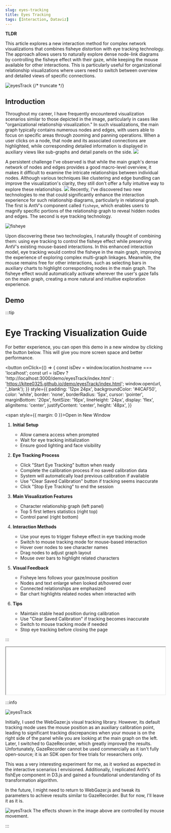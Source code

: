 ```yaml
---
slug: eyes-tracking
title: Eyes Tracking
tags: [Interaction, Dataviz]
---
```


**TLDR**

This article explores a new interaction method for complex network visualizations that combines fisheye distortion with eye tracking technology. The approach allows users to naturally explore dense node-link diagrams by controlling the fisheye effect with their gaze, while keeping the mouse available for other interactions. This is particularly useful for organizational relationship visualizations where users need to switch between overview and detailed views of specific connections.

<img src="/img/D3 Fish Eyes.gif" alt="eyesTrack" />
{/* truncate */}

## Introduction

Throughout my career, I have frequently encountered visualization scenarios similar to those depicted in the image, particularly in cases like "organizational relationship visualization." In such visualizations, the main graph typically contains numerous nodes and edges, with users able to focus on specific areas through zooming and panning operations. When a user clicks on a node, that node and its associated connections are highlighted, while corresponding detailed information is displayed in auxiliary views like sub-graphs and detail panels on the side.
![](https://kitee-1301346990.cos.ap-nanjing.myqcloud.com/Obsidian/202501250944706.png?imageSlim)

A persistent challenge I've observed is that while the main graph's dense network of nodes and edges provides a good macro-level overview, it makes it difficult to examine the intricate relationships between individual nodes. Although various techniques like clustering and edge bundling can improve the visualization's clarity, they still don't offer a fully intuitive way to explore these relationships.
![](https://kitee-1301346990.cos.ap-nanjing.myqcloud.com/Obsidian/202501250959212.png?imageSlim)
Recently, I've discovered two new technologies to me that could significantly enhance the interaction experience for such relationship diagrams, particularly in relational graph. The first is AntV's component called `fisheye`, which enables users to magnify specific portions of the relationship graph to reveal hidden nodes and edges. The second is eye tracking technology.

<img src="/img/AntV Fish Eyes.gif" alt="fisheye" />

Upon discovering these two technologies, I naturally thought of combining them: using eye tracking to control the fisheye effect while preserving AntV's existing mouse-based interactions. In this enhanced interaction model, eye tracking would control the fisheye in the main graph, improving the experience of exploring complex multi-graph linkages. Meanwhile, the mouse remains free for other interactions, such as selecting bars in auxiliary charts to highlight corresponding nodes in the main graph. The fisheye effect would automatically activate wherever the user's gaze falls on the main graph, creating a more natural and intuitive exploration experience.

## Demo

:::tip

# Eye Tracking Visualization Guide

For better experience, you can open this demo in a new window by clicking the button below. This will give you more screen space and better performance.

<button
  onClick={() => {
    const isDev = window.location.hostname === 'localhost';
    const url = isDev
      ? 'http://localhost:3000/demo/eyesTrack/index.html'
      : 'https://kitee0325.github.io/demo/eyesTrack/index.html';
    window.open(url, '_blank');
  }}
  style={{
    padding: '12px 24px',
    backgroundColor: '#4CAF50',
    color: 'white',
    border: 'none',
    borderRadius: '5px',
    cursor: 'pointer',
    marginBottom: '20px',
    fontSize: '16px',
    lineHeight: '24px',
    display: 'flex',
    alignItems: 'center',
    justifyContent: 'center',
    height: '48px',
  }}
>
  <span style={{ margin: 0 }}>Open in New Window</span>
</button>

1. **Initial Setup**

   - Allow camera access when prompted
   - Wait for eye tracking initialization
   - Ensure good lighting and face visibility

2. **Eye Tracking Process**

   - Click "Start Eye Tracking" button when ready
   - Complete the calibration process if no saved calibration data
   - System will automatically load previous calibration if available
   - Use "Clear Saved Calibration" button if tracking seems inaccurate
   - Click "Stop Eye Tracking" to end the session

3. **Main Visualization Features**

   - Character relationship graph (left panel)
   - Top 5 first letters statistics (right top)
   - Control panel (right bottom)

4. **Interaction Methods**

   - Use your eyes to trigger fisheye effect in eye tracking mode
   - Switch to mouse tracking mode for mouse-based interaction
   - Hover over nodes to see character names
   - Drag nodes to adjust graph layout
   - Mouse over bars to highlight related characters

5. **Visual Feedback**

   - Fisheye lens follows your gaze/mouse position
   - Nodes and text enlarge when looked at/hovered over
   - Connected relationships are emphasized
   - Bar chart highlights related nodes when interacted with

6. **Tips**
   - Maintain stable head position during calibration
   - Use "Clear Saved Calibration" if tracking becomes inaccurate
   - Switch to mouse tracking mode if needed
   - Stop eye tracking before closing the page

:::

<iframe
  src="/demo/eyesTrack/index.html"
  width="100%"
  style={{ border: 'none' }}
  onLoad={(e) => {
    // Adjust iframe height to match content
    const iframe = e.target;
    iframe.style.height =
      iframe.contentWindow.document.documentElement.scrollHeight + 'px';
  }}
></iframe>

:::info

<img src="/img/Eye Tracking Visualization.gif" alt="eyesTrack" />

Initially, I used the WebGazer.js visual tracking library. However, its default tracking mode uses the mouse position as an auxiliary calibration point, leading to significant tracking discrepancies when your mouse is on the right side of the panel while you are looking at the main graph on the left. Later, I switched to GazeRecorder, which greatly improved the results. Unfortunately, GazeRecorder cannot be used commercially as it isn't fully open-source; it is an SDK open for free trials for researchers only.

This was a very interesting experiment for me, as it worked as expected in the interactive scenarios I envisioned. Additionally, I replicated AntV’s fishEye component in D3.js and gained a foundational understanding of its transformation algorithm.

In the future, I might need to return to WebGazer.js and tweak its parameters to achieve results similar to GazeRecorder. But for now, I'll leave it as it is.

<img src="/img/D3 Fish Eyes.gif" alt="eyesTrack" />
The effects shown in the image above are controlled by mouse movement.

:::
